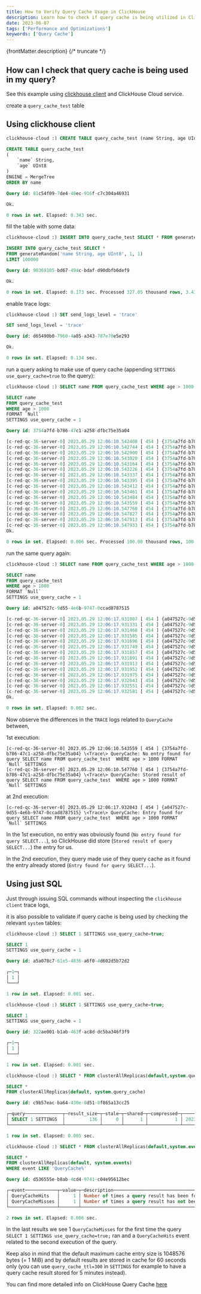 ```yaml
---
title: How to Verify Query Cache Usage in ClickHouse
description: Learn how to check if query cache is being utilized in ClickHouse using `clickhouse-client` trace logs or SQL commands.
date: 2023-06-07
tags: ['Performance and Optimizations']
keywords: ['Query Cache']
---
```


{frontMatter.description}
{/* truncate */}

## How can I check that query cache is being used in my query?

See this example using [clickhouse client](https://clickhouse.com/docs/interfaces/cli) and ClickHouse Cloud service.

create a `query_cache_test` table

## Using clickhouse client

```sql
clickhouse-cloud :) CREATE TABLE query_cache_test (name String, age UInt8) ENGINE =MergeTree ORDER BY name

CREATE TABLE query_cache_test
(
    `name` String,
    `age` UInt8
)
ENGINE = MergeTree
ORDER BY name

Query id: 81c54f09-7de4-48ec-916f-c7c304a46931

Ok.

0 rows in set. Elapsed: 0.343 sec.
```

fill the table with some data:

```sql
clickhouse-cloud :) INSERT INTO query_cache_test SELECT * FROM generateRandom('name String, age UInt8',1,1) LIMIT 100000;

INSERT INTO query_cache_test SELECT *
FROM generateRandom('name String, age UInt8', 1, 1)
LIMIT 100000

Query id: 90369105-bd67-494c-bdaf-d90dbfb6def9

Ok.

0 rows in set. Elapsed: 0.173 sec. Processed 327.05 thousand rows, 3.43 MB (1.89 million rows/s., 19.86 MB/s.)
```

enable trace logs:

```sql
clickhouse-cloud :) SET send_logs_level = 'trace'

SET send_logs_level = 'trace'

Query id: d65490b0-7960-4a85-a343-787e70e5e293

Ok.

0 rows in set. Elapsed: 0.134 sec.
```

run a query asking to make use of query cache (appending `SETTINGS use_query_cache=true` to the query):

```sql
clickhouse-cloud :) SELECT name FROM query_cache_test WHERE age > 1000 FORMAT Null SETTINGS use_query_cache=true;

SELECT name
FROM query_cache_test
WHERE age > 1000
FORMAT `Null`
SETTINGS use_query_cache = 1

Query id: 3754a7fd-b786-47c1-a258-dfbc75e35a04

[c-red-qc-36-server-0] 2023.05.29 12:06:10.542408 [ 454 ] {3754a7fd-b786-47c1-a258-dfbc75e35a04} \<Debug\> executeQuery: (from 151.53.3.113:50412, user: tony) SELECT name FROM query_cache_test  WHERE age > 1000 FORMAT Null SETTINGS use_query_cache=true; (stage: Complete)
[c-red-qc-36-server-0] 2023.05.29 12:06:10.542744 [ 454 ] {3754a7fd-b786-47c1-a258-dfbc75e35a04} \<Debug\> InterpreterSelectQuery: MergeTreeWhereOptimizer: condition "age > 1000" moved to PREWHERE
[c-red-qc-36-server-0] 2023.05.29 12:06:10.542900 [ 454 ] {3754a7fd-b786-47c1-a258-dfbc75e35a04} \<Debug\> InterpreterSelectQuery: MergeTreeWhereOptimizer: condition "age > 1000" moved to PREWHERE
[c-red-qc-36-server-0] 2023.05.29 12:06:10.543020 [ 454 ] {3754a7fd-b786-47c1-a258-dfbc75e35a04} \<Trace\> ContextAccess (tony): Access granted: SELECT(name, age) ON tony.test
[c-red-qc-36-server-0] 2023.05.29 12:06:10.543164 [ 454 ] {3754a7fd-b786-47c1-a258-dfbc75e35a04} \<Trace\> ContextAccess (tony): Access granted: SELECT(name, age) ON tony.test
[c-red-qc-36-server-0] 2023.05.29 12:06:10.543226 [ 454 ] {3754a7fd-b786-47c1-a258-dfbc75e35a04} \<Trace\> InterpreterSelectQuery: FetchColumns -> Complete
[c-red-qc-36-server-0] 2023.05.29 12:06:10.543337 [ 454 ] {3754a7fd-b786-47c1-a258-dfbc75e35a04} \<Debug\> tony.test (e61a107c-e7f8-4445-825f-88f85c72f7e9) (SelectExecutor): Key condition: unknown
[c-red-qc-36-server-0] 2023.05.29 12:06:10.543395 [ 454 ] {3754a7fd-b786-47c1-a258-dfbc75e35a04} \<Debug\> tony.test (e61a107c-e7f8-4445-825f-88f85c72f7e9) (SelectExecutor): Selected 1/1 parts by partition key, 1 parts by primary key, 12/12 marks by primary key, 12 marks to read from 1 ranges
[c-red-qc-36-server-0] 2023.05.29 12:06:10.543412 [ 454 ] {3754a7fd-b786-47c1-a258-dfbc75e35a04} \<Trace\> tony.test (e61a107c-e7f8-4445-825f-88f85c72f7e9) (SelectExecutor): Spreading mark ranges among streams (default reading)
[c-red-qc-36-server-0] 2023.05.29 12:06:10.543461 [ 454 ] {3754a7fd-b786-47c1-a258-dfbc75e35a04} \<Trace\> MergeTreeBaseSelectProcessor: PREWHERE condition was split into 1 steps: "greater(age, 1000)"
[c-red-qc-36-server-0] 2023.05.29 12:06:10.543484 [ 454 ] {3754a7fd-b786-47c1-a258-dfbc75e35a04} \<Trace\> MergeTreeInOrderSelectProcessor: Reading 1 ranges in order from part all_0_0_0, approx. 100000 rows starting from 0
[c-red-qc-36-server-0] 2023.05.29 12:06:10.543559 [ 454 ] {3754a7fd-b786-47c1-a258-dfbc75e35a04} \<Trace\> QueryCache: No entry found for query SELECT name FROM query_cache_test  WHERE age > 1000 FORMAT `Null` SETTINGS
[c-red-qc-36-server-0] 2023.05.29 12:06:10.547760 [ 454 ] {3754a7fd-b786-47c1-a258-dfbc75e35a04} \<Trace\> QueryCache: Stored result of query SELECT name FROM query_cache_test  WHERE age > 1000 FORMAT `Null` SETTINGS
[c-red-qc-36-server-0] 2023.05.29 12:06:10.547827 [ 454 ] {3754a7fd-b786-47c1-a258-dfbc75e35a04} \<Debug\> executeQuery: Read 100000 rows, 97.66 KiB in 0.005508 sec., 18155410.31227306 rows/sec., 17.31 MiB/sec.
[c-red-qc-36-server-0] 2023.05.29 12:06:10.547913 [ 454 ] {3754a7fd-b786-47c1-a258-dfbc75e35a04} \<Debug\> MemoryTracker: Peak memory usage (for query): 451.89 KiB.
[c-red-qc-36-server-0] 2023.05.29 12:06:10.547933 [ 454 ] {3754a7fd-b786-47c1-a258-dfbc75e35a04} \<Debug\> TCPHandler: Processed in 0.005911032 sec.
Ok.

0 rows in set. Elapsed: 0.006 sec. Processed 100.00 thousand rows, 100.00 KB (17.56 million rows/s., 17.56 MB/s.)
```

run the same query again:

```sql
clickhouse-cloud :) SELECT name FROM query_cache_test WHERE age > 1000 FORMAT Null SETTINGS use_query_cache=true;

SELECT name
FROM query_cache_test
WHERE age > 1000
FORMAT `Null`
SETTINGS use_query_cache = 1

Query id: a047527c-9d55-4e6b-9747-0ccad8787515

[c-red-qc-36-server-0] 2023.05.29 12:06:17.931007 [ 454 ] {a047527c-9d55-4e6b-9747-0ccad8787515} \<Debug\> executeQuery: (from 151.53.3.113:50412, user: tony) SELECT name FROM query_cache_test  WHERE age > 1000 FORMAT Null SETTINGS use_query_cache=true; (stage: Complete)
[c-red-qc-36-server-0] 2023.05.29 12:06:17.931331 [ 454 ] {a047527c-9d55-4e6b-9747-0ccad8787515} \<Debug\> InterpreterSelectQuery: MergeTreeWhereOptimizer: condition "age > 1000" moved to PREWHERE
[c-red-qc-36-server-0] 2023.05.29 12:06:17.931468 [ 454 ] {a047527c-9d55-4e6b-9747-0ccad8787515} \<Debug\> InterpreterSelectQuery: MergeTreeWhereOptimizer: condition "age > 1000" moved to PREWHERE
[c-red-qc-36-server-0] 2023.05.29 12:06:17.931585 [ 454 ] {a047527c-9d55-4e6b-9747-0ccad8787515} \<Trace\> ContextAccess (tony): Access granted: SELECT(name, age) ON tony.test
[c-red-qc-36-server-0] 2023.05.29 12:06:17.931696 [ 454 ] {a047527c-9d55-4e6b-9747-0ccad8787515} \<Trace\> ContextAccess (tony): Access granted: SELECT(name, age) ON tony.test
[c-red-qc-36-server-0] 2023.05.29 12:06:17.931749 [ 454 ] {a047527c-9d55-4e6b-9747-0ccad8787515} \<Trace\> InterpreterSelectQuery: FetchColumns -> Complete
[c-red-qc-36-server-0] 2023.05.29 12:06:17.931857 [ 454 ] {a047527c-9d55-4e6b-9747-0ccad8787515} \<Debug\> tony.test (e61a107c-e7f8-4445-825f-88f85c72f7e9) (SelectExecutor): Key condition: unknown
[c-red-qc-36-server-0] 2023.05.29 12:06:17.931891 [ 454 ] {a047527c-9d55-4e6b-9747-0ccad8787515} \<Debug\> tony.test (e61a107c-e7f8-4445-825f-88f85c72f7e9) (SelectExecutor): Selected 1/1 parts by partition key, 1 parts by primary key, 12/12 marks by primary key, 12 marks to read from 1 ranges
[c-red-qc-36-server-0] 2023.05.29 12:06:17.931913 [ 454 ] {a047527c-9d55-4e6b-9747-0ccad8787515} \<Trace\> tony.test (e61a107c-e7f8-4445-825f-88f85c72f7e9) (SelectExecutor): Spreading mark ranges among streams (default reading)
[c-red-qc-36-server-0] 2023.05.29 12:06:17.931952 [ 454 ] {a047527c-9d55-4e6b-9747-0ccad8787515} \<Trace\> MergeTreeBaseSelectProcessor: PREWHERE condition was split into 1 steps: "greater(age, 1000)"
[c-red-qc-36-server-0] 2023.05.29 12:06:17.931975 [ 454 ] {a047527c-9d55-4e6b-9747-0ccad8787515} \<Trace\> MergeTreeInOrderSelectProcessor: Reading 1 ranges in order from part all_0_0_0, approx. 100000 rows starting from 0
[c-red-qc-36-server-0] 2023.05.29 12:06:17.932043 [ 454 ] {a047527c-9d55-4e6b-9747-0ccad8787515} \<Trace\> QueryCache: Entry found for query SELECT name FROM query_cache_test  WHERE age > 1000 FORMAT `Null` SETTINGS
[c-red-qc-36-server-0] 2023.05.29 12:06:17.932551 [ 454 ] {a047527c-9d55-4e6b-9747-0ccad8787515} \<Debug\> MemoryTracker: Peak memory usage (for query): 5.19 KiB.
[c-red-qc-36-server-0] 2023.05.29 12:06:17.932581 [ 454 ] {a047527c-9d55-4e6b-9747-0ccad8787515} \<Debug\> TCPHandler: Processed in 0.001961411 sec.
Ok.

0 rows in set. Elapsed: 0.002 sec.
```

Now observe the differences in the `TRACE` logs related to `QueryCache` between,

1st execution:

```
[c-red-qc-36-server-0] 2023.05.29 12:06:10.543559 [ 454 ] {3754a7fd-b786-47c1-a258-dfbc75e35a04} \<Trace\> QueryCache: No entry found for query SELECT name FROM query_cache_test  WHERE age > 1000 FORMAT `Null` SETTINGS
[c-red-qc-36-server-0] 2023.05.29 12:06:10.547760 [ 454 ] {3754a7fd-b786-47c1-a258-dfbc75e35a04} \<Trace\> QueryCache: Stored result of query SELECT name FROM query_cache_test  WHERE age > 1000 FORMAT `Null` SETTINGS
```

at 2nd execution:

```
[c-red-qc-36-server-0] 2023.05.29 12:06:17.932043 [ 454 ] {a047527c-9d55-4e6b-9747-0ccad8787515} \<Trace\> QueryCache: Entry found for query SELECT name FROM query_cache_test  WHERE age > 1000 FORMAT `Null` SETTINGS
```

In the 1st execution, no entry was obviously found (`No entry found for query SELECT...`), so ClickHouse did store (`Stored result of query SELECT...`) the entry for us.

In the 2nd execution, they query made use of they query cache as it found the entry already stored (`Entry found for query SELECT...`).

## Using just SQL

Just through issuing SQL commands without inspecting the `clickhouse client` trace logs, 

it is also possible to validate if query cache is being used by checking the relevant `system` tables:

```sql
clickhouse-cloud :) SELECT 1 SETTINGS use_query_cache=true;

SELECT 1
SETTINGS use_query_cache = 1

Query id: a5a078c7-61e5-4036-a6f0-4d602d5b72d2

┌─1─┐
│ 1 │
└───┘

1 row in set. Elapsed: 0.001 sec.

clickhouse-cloud :) SELECT 1 SETTINGS use_query_cache=true;

SELECT 1
SETTINGS use_query_cache = 1

Query id: 322ae001-b1ab-463f-ac8d-dc5ba346f3f9

┌─1─┐
│ 1 │
└───┘

1 row in set. Elapsed: 0.001 sec.

clickhouse-cloud :) SELECT * FROM clusterAllReplicas(default,system.query_cache);

SELECT *
FROM clusterAllReplicas(default, system.query_cache)

Query id: c9b57eac-ba64-430e-8d51-8f865a13cc25

┌─query──────────────┬─result_size─┬─stale─┬─shared─┬─compressed─┬──────────expires_at─┬─────────────key_hash─┐
│ SELECT 1 SETTINGS  │         136 │     0 │      1 │          1 │ 2023-08-02 15:08:23 │ 12188185624808016954 │
└────────────────────┴─────────────┴───────┴────────┴────────────┴─────────────────────┴──────────────────────┘

1 row in set. Elapsed: 0.005 sec.

clickhouse-cloud :) SELECT * FROM clusterAllReplicas(default,system.events) WHERE event LIKE 'QueryCache%'

SELECT *
FROM clusterAllReplicas(default, system.events)
WHERE event LIKE 'QueryCache%'

Query id: d536555e-b8ab-4cd4-9741-c04e95612bec

┌─event────────────┬─value─┬─description────────────────────────────────────────────────────────────────────────────────────────────┐
│ QueryCacheHits   │     1 │ Number of times a query result has been found in the query cache (and query computation was avoided).  │
│ QueryCacheMisses │     1 │ Number of times a query result has not been found in the query cache (and required query computation). │
└──────────────────┴───────┴────────────────────────────────────────────────────────────────────────────────────────────────────────┘

2 rows in set. Elapsed: 0.006 sec.
```

In the last results we see 1 `QueryCacheMisses` for the first time the query `SELECT 1 SETTINGS use_query_cache=true;` ran and a `QueryCacheHits` event related to the second execution of the query.

Keep also in mind that the default maximum cache entry size is 1048576 bytes (= 1 MiB) and by default results are stored in cache for 60 seconds only (you can use `query_cache_ttl=300` in `SETTINGS` for example to have a query cache result stored for 5 minutes instead).

You can find more detailed info on ClickHouse Query Cache [here](https://clickhouse.com/docs/operations/query-cache)

